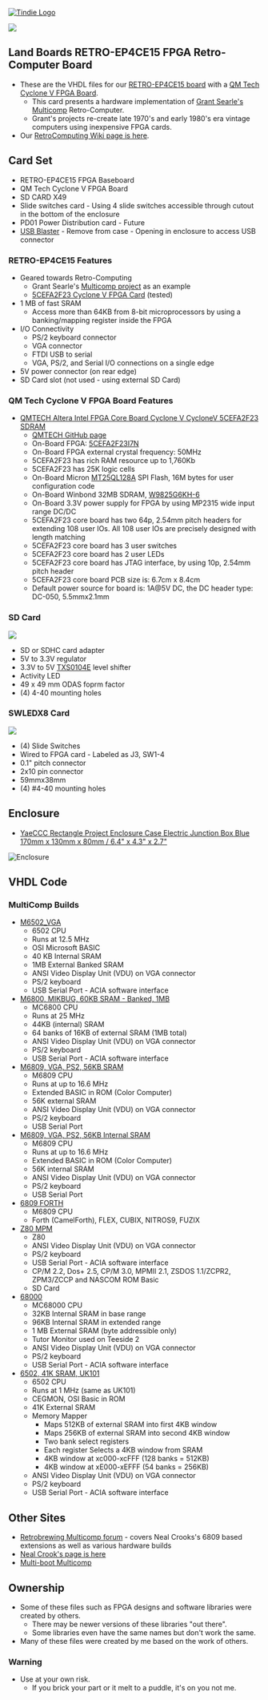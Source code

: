 <a href="https://www.tindie.com/products/land_boards/retrocomputer-fpga-card-pcb-only/" >
<img src="http://land-boards.com/tindie/tindie-larges-v2.png" alt="Tindie Logo">
</img></a> 

<img src="http://land-boards.com/blwiki/images/0/08/RETROEP4CE15_REV4_EDGEVIEW-720PX.jpg"></img>

== Land Boards RETRO-EP4CE15 FPGA Retro-Computer Board ==

* These are the VHDL files for our [http://land-boards.com/blwiki/index.php?title=RETRO-EP4CE15 RETRO-EP4CE15 board] with a [http://land-boards.com/blwiki/index.php?title=QM_Tech_Cyclone_V_FPGA_Board QM Tech Cyclone V FPGA Board].
** This card presents a hardware implementation of [http://www.searle.wales Grant Searle's Multicomp] Retro-Computer.
** Grant's projects re-create late 1970's and early 1980's era vintage computers using inexpensive FPGA cards.
* Our [http://land-boards.com/blwiki/index.php?title=RetroComputers RetroComputing Wiki page is here].

== Card Set ==

* RETRO-EP4CE15 FPGA Baseboard
* QM Tech Cyclone V FPGA Board
* SD CARD X49
* Slide switches card - Using 4 slide switches accessible through cutout in the bottom of the enclosure
* PD01 Power Distribution card - Future
* [https://www.ebay.com/sch/i.html?_odkw=usb+blaster&_sop=15&LH_BIN=1&LH_FS=1&_osacat=0&_from=R40&_trksid=p2045573.m570.l1311.R2.TR6.TRC1.A0.H1.TRS1&_nkw=usb+blaster+altera&_sacat=0 USB Blaster] - Remove from case - Opening in enclosure to access USB connector

=== RETRO-EP4CE15 Features ===

* Geared towards Retro-Computing
** Grant Searle's [http://searle.x10host.com/Multicomp/index.html Multicomp project] as an example
** [https://www.aliexpress.com/item/1000006622149.html 5CEFA2F23 Cyclone V FPGA Card] (tested)
* 1 MB of fast SRAM
** Access more than 64KB from 8-bit microprocessors by using a banking/mapping register inside the FPGA
* I/O Connectivity
** PS/2 keyboard connector
** VGA connector
** FTDI USB to serial
** VGA, PS/2, and Serial I/O connections on a single edge
* 5V power connector (on rear edge)
* SD Card slot (not used - using external SD Card)
	
=== QM Tech Cyclone V FPGA Board Features ===

* [https://www.aliexpress.com/item/1000006622149.html?spm=a2g0s.9042311.0.0.3e1f4c4dZLO3HX QMTECH Altera Intel FPGA Core Board Cyclone V CycloneV 5CEFA2F23 SDRAM]
** [https://github.com/ChinaQMTECH/CYCLONE_IV_EP4CE15 QMTECH GitHub page]
** On-Board FPGA: [https://www.mouser.com/ProductDetail/Intel-Altera/5CEFA2F23I7N?qs=w%252BhYR4jzwbaH%2F206ysv4kw%3D%3D 5CEFA2F23I7N]
** On-Board FPGA external crystal frequency: 50MHz
** 5CEFA2F23 has rich RAM resource up to 1,760Kb
** 5CEFA2F23 has 25K logic cells
** On-Board Micron [https://www.mouser.com/ProductDetail/Micron/MT25QL128ABB8ESF-0AUT?qs=wUXugUrL1qwVHvCLqhzg7w%3D%3D MT25QL128A] SPI Flash, 16M bytes for user configuration code
** On-Board Winbond 32MB SDRAM, [https://www.mouser.com/ProductDetail/Winbond/W9825G6KH-6?qs=qSfuJ%252Bfl%2Fd4uj%2FIr3zKOng%3D%3D W9825G6KH-6]
** On-Board 3.3V power supply for FPGA by using MP2315 wide input range DC/DC
** 5CEFA2F23 core board has two 64p, 2.54mm pitch headers for extending 108 user IOs. All 108 user IOs are precisely designed with length matching
** 5CEFA2F23 core board has 3 user switches
** 5CEFA2F23 core board has 2 user LEDs
** 5CEFA2F23 core board has JTAG interface, by using 10p, 2.54mm pitch header
** 5CEFA2F23 core board PCB size is: 6.7cm x 8.4cm
** Default power source for board is: 1A@5V DC, the DC header type: DC-050, 5.5mmx2.1mm

=== SD Card ===

<img src="http://land-boards.com/blwiki/images/e/ea/SDCARDX49_P935_cropped-512px.jpg"></img></a> 

* SD or SDHC card adapter
* 5V to 3.3V regulator
* 3.3V to 5V [https://www.ti.com/lit/ds/symlink/txs0104e.pdf TXS0104E] level shifter
* Activity LED
* 49 x 49 mm ODAS foprm factor
* (4) 4-40 mounting holes

=== SWLEDX8 Card ===

<img src="http://land-boards.com/blwiki/images/c/c6/SWLEDX8-I2C-P118-720px.jpg"></img></a> 

* (4) Slide Switches
* Wired to FPGA card - Labeled as J3, SW1-4
* 0.1" pitch connector
* 2x10 pin connector
* 59mmx38mm
* (4) #4-40 mounting holes

== Enclosure ==

* [https://www.amazon.com/gp/product/B07SW4RQBQ/ref=ppx_yo_dt_b_search_asin_title?ie=UTF8&psc=1 YaeCCC Rectangle Project Enclosure Case Electric Junction Box Blue 170mm x 130mm x 80mm / 6.4" x 4.3" x 2.7"]

<img src="http://land-boards.com/blwiki/images/3/34/YaeCCC_CASE.PNG" alt="Enclosure"></img></a> 

== VHDL Code ==

=== MultiComp Builds ===

* [https://github.com/douggilliland/MultiComp/tree/master/MultiComp_On_RETRO-EP4CE15_Cyclone_V_InBox/M6502_VGA M6502_VGA]
** 6502 CPU
** Runs at 12.5 MHz
** OSI Microsoft BASIC
** 40 KB Internal SRAM
** 1MB External Banked SRAM
** ANSI Video Display Unit (VDU) on VGA connector
** PS/2 keyboard
** USB Serial Port - ACIA software interface
* [https://github.com/douggilliland/MultiComp/tree/master/MultiComp_On_RETRO-EP4CE15_Cyclone_V_InBox/M6800_MIKBUG_60KB_Banked-1MB M6800, MIKBUG, 60KB SRAM - Banked, 1MB]
** MC6800 CPU
** Runs at 25 MHz
** 44KB (internal) SRAM
** 64 banks of 16KB of external SRAM (1MB total)
** ANSI Video Display Unit (VDU) on VGA connector
** PS/2 keyboard
** USB Serial Port - ACIA software interface
* [https://github.com/douggilliland/MultiComp/tree/master/MultiComp_On_RETRO-EP4CE15_Cyclone_V_InBox/M6809_VGA_PS2_RAM(56K) M6809, VGA, PS2, 56KB SRAM]
** M6809 CPU
** Runs at up to 16.6 MHz
** Extended BASIC in ROM (Color Computer)
** 56K external SRAM
** ANSI Video Display Unit (VDU) on VGA connector
** PS/2 keyboard
** USB Serial Port
* [https://github.com/douggilliland/MultiComp/tree/master/MultiComp_On_RETRO-EP4CE15_Cyclone_V_InBox/M6809_VGA_PS2_IntRAM(56K) M6809, VGA, PS2, 56KB Internal SRAM]
** M6809 CPU
** Runs at up to 16.6 MHz
** Extended BASIC in ROM (Color Computer)
** 56K internal SRAM
** ANSI Video Display Unit (VDU) on VGA connector
** PS/2 keyboard
** USB Serial Port
* [https://github.com/douggilliland/MultiComp/tree/master/MultiComp_On_RETRO-EP4CE15_Cyclone_V_InBox/MultiComp_6809_by_Neal_C-2019-04-08 6809 FORTH]
** M6809 CPU
** Forth (CamelForth), FLEX, CUBIX, NITROS9, FUZIX
* [https://github.com/douggilliland/MultiComp/tree/master/MultiComp_On_RETRO-EP4CE15_Cyclone_V_InBox/Multicomp-MPM Z80 MPM]
** Z80
** ANSI Video Display Unit (VDU) on VGA connector
** PS/2 keyboard
** USB Serial Port - ACIA software interface
** CP/M 2.2, Dos+ 2.5, CP/M 3.0, MPMII 2.1, ZSDOS 1.1/ZCPR2, ZPM3/ZCCP and NASCOM ROM Basic
** SD Card
* [https://github.com/douggilliland/MultiComp/tree/master/MultiComp_On_RETRO-EP4CE15_Cyclone_V_InBox/TS2_68000 68000]
** MC68000 CPU
** 32KB Internal SRAM in base range
** 96KB Internal SRAM in extended range
** 1 MB External SRAM (byte addressible only)
** Tutor Monitor used on Teeside 2
** ANSI Video Display Unit (VDU) on VGA connector
** PS/2 keyboard
** USB Serial Port - ACIA software interface
* [https://github.com/douggilliland/MultiComp/tree/master/MultiComp_On_RETRO-EP4CE15_Cyclone_V_InBox/UK101_41K 6502, 41K SRAM, UK101]
** 6502 CPU
** Runs at 1 MHz (same as UK101)
** CEGMON, OSI Basic in ROM
** 41K External SRAM
** Memory Mapper
*** Maps 512KB of external SRAM into first 4KB window
*** Maps 256KB of external SRAM into second 4KB window
*** Two bank select registers
*** Each register Selects a 4KB window from SRAM
*** 4KB window at xc000-xcFFF (128 banks = 512KB)
*** 4KB window at xE000-xEFFF (54 banks = 256KB)
** ANSI Video Display Unit (VDU) on VGA connector
** PS/2 keyboard
** USB Serial Port - ACIA software interface

== Other Sites ==

* [https://www.retrobrewcomputers.org/doku.php?id=boards:sbc:multicomp:start Retrobrewing Multicomp forum] - covers Neal Crooks's 6809 based extensions as well as various hardware builds
* [https://github.com/nealcrook/multicomp6809 Neal Crook's page is here]
* [https://www.retrobrewcomputers.org/doku.php?id=builderpages:rhkoolstar:mc-2g-1024 Multi-boot Multicomp]

== Ownership ==

* Some of these files such as FPGA designs and software libraries were created by others.
** There may be newer versions of these libraries "out there".
** Some libraries even have the same names but don't work the same.
* Many of these files were created by me based on the work of others.

=== Warning ===

* Use at your own risk.
** If you brick your part or it melt to a puddle, it's on you not me.
